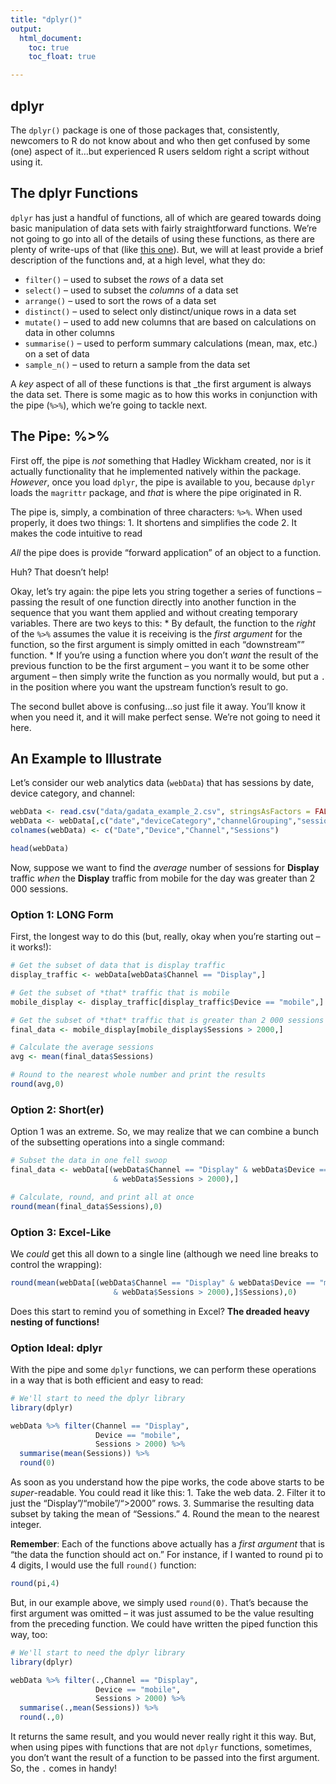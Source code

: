 ```yaml
---
title: "dplyr()"
output:
  html_document:
    toc: true
    toc_float: true

---
```


## dplyr
The `dplyr()` package is one of those packages that, consistently, newcomers to R do not know about and who then get confused by some (one) aspect of it...but experienced R users seldom right a script without using it.

## The dplyr Functions
`dplyr` has just a handful of functions, all of which are geared towards doing basic manipulation of data sets with fairly straightforward functions. We're not going to go into all of the details of using these functions, as there are plenty of write-ups of that (like [this one](https://cran.rstudio.com/web/packages/dplyr/vignettes/introduction.html)). But, we will at least provide a brief description of the functions and, at a high level, what they do:

* `filter()` -- used to subset the _rows_ of a data set
* `select()` -- used to subset the _columns_ of a data set
* `arrange()` -- used to sort the rows of a data set
* `distinct()` -- used to select only distinct/unique rows in a data set
* `mutate()` -- used to add new columns that are based on calculations on data in other columns
* `summarise()` -- used to perform summary calculations (mean, max, etc.) on a set of data
* `sample_n()` -- used to return a sample from the data set

A _key_ aspect of all of these functions is that _the first argument is always the data set. There is some magic as to how this works in conjunction with the pipe (`%>%`), which we're going to tackle next.

## The Pipe: %>%
First off, the pipe is _not_ something that Hadley Wickham created, nor is it actually functionality that he implemented natively within the package. _However_, once you load `dplyr`, the pipe is available to you, because `dplyr` loads the `magrittr` package, and _that_ is where the pipe originated in R.

The pipe is, simply, a combination of three characters: `%>%`. When used properly, it does two things:
1. It shortens and simplifies the code
2. It makes the code intuitive to read

_All_ the pipe does is provide "forward application" of an object to a function.

Huh? That doesn't help!

Okay, let's try again: the pipe lets you string together a series of functions -- passing the result of one function directly into another function in the sequence that you want them applied and without creating temporary variables. There are two keys to this:
* By default, the function to the _right_ of the `%>%` assumes the value it is receiving is the _first argument_ for the function, so the first argument is simply omitted in each "downstream"" function.
* If you're using a function where you don't _want_ the result of the previous function to be the first argument -- you want it to be some other argument -- then simply write the function as you normally would, but put a `.` in the position where you want the upstream function's result to go.

The second bullet above is confusing...so just file it away. You'll know it when you need it, and it will make perfect sense. We're not going to need it here.

## An Example to Illustrate

Let's consider our web analytics data (`webData`) that has sessions by date, device category, and channel:

```r
webData <- read.csv("data/gadata_example_2.csv", stringsAsFactors = FALSE)
webData <- webData[,c("date","deviceCategory","channelGrouping","sessions")]
colnames(webData) <- c("Date","Device","Channel","Sessions")
```

```r
head(webData)
```

Now, suppose we want to find the _average_ number of sessions for **Display** traffic _when_ the **Display** traffic from mobile for the day was greater than 2 000 sessions.

### Option 1: LONG Form
First, the longest way to do this (but, really, okay when you're starting out -- it works!):

```r
# Get the subset of data that is display traffic
display_traffic <- webData[webData$Channel == "Display",]

# Get the subset of *that* traffic that is mobile
mobile_display <- display_traffic[display_traffic$Device == "mobile",]

# Get the subset of *that* traffic that is greater than 2 000 sessions
final_data <- mobile_display[mobile_display$Sessions > 2000,]

# Calculate the average sessions
avg <- mean(final_data$Sessions)

# Round to the nearest whole number and print the results
round(avg,0)

```

### Option 2: Short(er)
Option 1 was an extreme. So, we may realize that we can combine a bunch of the subsetting operations into a single command:
```r
# Subset the data in one fell swoop
final_data <- webData[(webData$Channel == "Display" & webData$Device == "mobile" 
                       & webData$Sessions > 2000),]

# Calculate, round, and print all at once
round(mean(final_data$Sessions),0)
```

### Option 3: Excel-Like
We _could_ get this all down to a single line (although we need line breaks to control the wrapping):
```r
round(mean(webData[(webData$Channel == "Display" & webData$Device == "mobile" 
                       & webData$Sessions > 2000),]$Sessions),0)

```
Does this start to remind you of something in Excel? **The dreaded heavy nesting of functions!**

### Option Ideal: dplyr
With the pipe and some `dplyr` functions, we can perform these operations in a way that is both efficient and easy to read:

```r
# We'll start to need the dplyr library
library(dplyr)

webData %>% filter(Channel == "Display",
                   Device == "mobile",
                   Sessions > 2000) %>%
  summarise(mean(Sessions)) %>%
  round(0)

```

As soon as you understand how the pipe works, the code above starts to be _super_-readable. You could read it like this:
1. Take the web data.
2. Filter it to just the "Display"/"mobile"/">2000" rows.
3. Summarise the resulting data subset by taking the mean of "Sessions."
4. Round the mean to the nearest integer.

**Remember**: Each of the functions above actually has a _first argument_ that is "the data the function should act on." For instance, if I wanted to round pi to 4 digits, I would use the full `round()` function:
```r
round(pi,4)
```

But, in our example above, we simply used `round(0)`. That's because the first argument was omitted -- it was just assumed to be the value resulting from the preceding function. We could have written the piped function this way, too:

```r
# We'll start to need the dplyr library
library(dplyr)

webData %>% filter(.,Channel == "Display",
                   Device == "mobile",
                   Sessions > 2000) %>%
  summarise(.,mean(Sessions)) %>%
  round(.,0)

```

It returns the same result, and you would never really right it this way. But, when using pipes with functions that are not `dplyr` functions, sometimes, you don't want the result of a function to be passed into the first argument. So, the `.` comes in handy!
